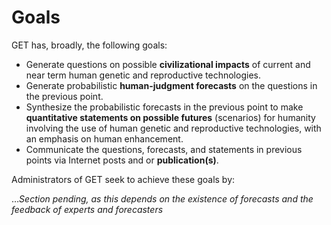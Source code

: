 # Goals

GET has, broadly, the following goals:

* Generate questions on possible __civilizational impacts__ of current and near term human genetic and reproductive technologies.
* Generate probabilistic __human-judgment forecasts__ on the questions in the previous point.
* Synthesize the probabilistic forecasts in the previous point to make __quantitative statements on possible futures__ (scenarios) for humanity involving the use of human genetic and reproductive technologies, with an emphasis on human enhancement.
* Communicate the questions, forecasts, and statements in previous points via Internet posts and or __publication(s)__.

Administrators of GET seek to achieve these goals by:

..._Section pending, as this depends on the existence of forecasts and the feedback of experts and forecasters_
